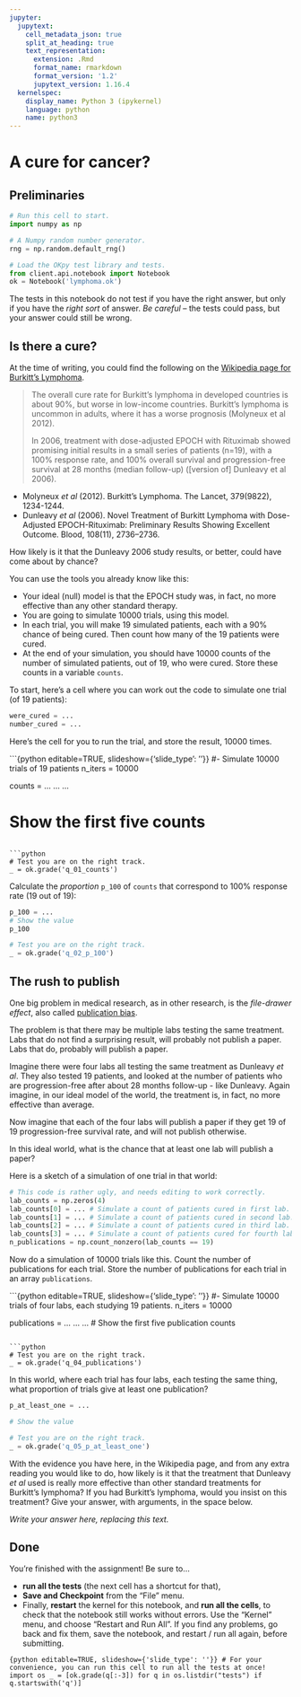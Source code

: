 ```yaml
---
jupyter:
  jupytext:
    cell_metadata_json: true
    split_at_heading: true
    text_representation:
      extension: .Rmd
      format_name: rmarkdown
      format_version: '1.2'
      jupytext_version: 1.16.4
  kernelspec:
    display_name: Python 3 (ipykernel)
    language: python
    name: python3
---
```


<!-- #region {"editable": true, "slideshow": {"slide_type": ""}} -->
# A cure for cancer?
<!-- #endregion -->

## Preliminaries

```python
# Run this cell to start.
import numpy as np

# A Numpy random number generator.
rng = np.random.default_rng()

# Load the OKpy test library and tests.
from client.api.notebook import Notebook
ok = Notebook('lymphoma.ok')
```

The tests in this notebook do not test if you have the right answer, but only
if you have the *right sort* of answer.  *Be careful* -- the tests could pass, but your answer could still be wrong.

## Is there a cure?

At the time of writing, you could find the following on the [Wikipedia page for
Burkitt's
Lymphoma](https://en.wikipedia.org/wiki/Burkitt%27s_lymphoma#Prognosis).

> The overall cure rate for Burkitt's lymphoma in developed countries is
> about 90%, but worse in low-income countries. Burkitt's lymphoma is
> uncommon in adults, where it has a worse prognosis (Molyneux et al 2012).
>
> In 2006, treatment with dose-adjusted EPOCH with Rituximab showed
> promising initial results in a small series of patients (n=19), with
> a 100% response rate, and 100% overall survival and progression-free
> survival at 28 months (median follow-up) ([version of] Dunleavy et al 2006).

* Molyneux *et al* (2012). Burkitt's Lymphoma.  The Lancet, 379(9822),
  1234-1244.
* Dunleavy *et al* (2006). Novel Treatment of Burkitt Lymphoma with
  Dose-Adjusted EPOCH-Rituximab: Preliminary Results Showing Excellent Outcome.
  Blood, 108(11), 2736–2736.

How likely is it that the Dunleavy 2006 study results, or better, could have
come about by chance?

You can use the tools you already know like this:

* Your ideal (null) model is that the EPOCH study was, in fact, no more
  effective than any other standard therapy.
* You are going to simulate 10000 trials, using this model.
* In each trial, you will make 19 simulated patients, each with a 90%
  chance of being cured.  Then count how many of the 19 patients were cured.
* At the end of your simulation, you should have 10000 counts of the number of
  simulated patients, out of 19, who were cured.  Store these counts in
  a variable `counts`.

To start, here's a cell where you can work out the code to simulate one trial (of 19 patients):

```python
were_cured = ...
number_cured = ...
```

Here's the cell for you to run the trial, and store the result, 10000 times.

```{python editable=TRUE, slideshow={'slide_type': ''}}
#- Simulate 10000 trials of 19 patients
n_iters = 10000

counts = ...
     ...
     ...

# Show the first five counts

```

```python
# Test you are on the right track.
_ = ok.grade('q_01_counts')
```

Calculate the *proportion* `p_100` of `counts` that correspond to 100% response
rate (19 out of 19):

```python
p_100 = ...
# Show the value
p_100
```

```python
# Test you are on the right track.
_ = ok.grade('q_02_p_100')
```

## The rush to publish

One big problem in medical research, as in other research, is the *file-drawer
effect*, also called [publication
bias](https://en.wikipedia.org/wiki/Publication_bias).

The problem is that there may be multiple labs testing the same treatment.
Labs that do not find a surprising result, will probably not publish a paper.  Labs that do, probably will publish a paper.

Imagine there were four labs all testing the same treatment as Dunleavy *et
al*.  They also tested 19 patients, and looked at the number of patients
who are progression-free after about 28 months follow-up - like Dunleavy. Again
imagine, in our ideal model of the world, the treatment is, in fact, no more
effective than average.

Now imagine that each of the four labs will publish a paper if they get 19 of 19 progression-free survival rate, and will not publish otherwise.

In this ideal world, what is the chance that at least one lab will publish a paper?

Here is a sketch of a simulation of one trial in that world:

```python
# This code is rather ugly, and needs editing to work correctly.
lab_counts = np.zeros(4)
lab_counts[0] = ... # Simulate a count of patients cured in first lab.
lab_counts[1] = ... # Simulate a count of patients cured in second lab.
lab_counts[2] = ... # Simulate a count of patients cured in third lab.
lab_counts[3] = ... # Simulate a count of patients cured for fourth lab.
n_publications = np.count_nonzero(lab_counts == 19)
```

Now do a simulation of 10000 trials like this.  Count the number of publications for each trial.  Store the number of publications for each trial in an array `publications`.


```{python editable=TRUE, slideshow={'slide_type': ''}}
#- Simulate 10000 trials of four labs, each studying 19 patients.
n_iters = 10000

publications = ...
    ...
    ...
# Show the first five publication counts

```

```python
# Test you are on the right track.
_ = ok.grade('q_04_publications')
```

In this world, where each trial has four labs, each testing the same thing,
what proportion of trials give at least one publication?

```python
p_at_least_one = ...

# Show the value

```

```python
# Test you are on the right track.
_ = ok.grade('q_05_p_at_least_one')
```

With the evidence you have here, in the Wikipedia page, and from any extra
reading you would like to do, how likely is it that the treatment that Dunleavy
*et al* used is really more effective than other standard treatments for
Burkitt's lymphoma?  If you had Burkitt's lymphoma, would you insist on this
treatment?  Give your answer, with arguments, in the space below.

<!-- #region {"manual_grade": true, "manual_problem_id": "dunleavy_plausible"} -->
*Write your answer here, replacing this text.*
<!-- #endregion -->

## Done

You're finished with the assignment!  Be sure to...

- **run all the tests** (the next cell has a shortcut for that),
- **Save and Checkpoint** from the "File" menu.
- Finally, **restart** the kernel for this notebook, and **run all the cells**,
  to check that the notebook still works without errors.  Use the
  "Kernel" menu, and choose "Restart and Run All".  If you find any
  problems, go back and fix them, save the notebook, and restart / run
  all again, before submitting.

```{python editable=TRUE, slideshow={'slide_type': ''}}
# For your convenience, you can run this cell to run all the tests at once!
import os
_ = [ok.grade(q[:-3]) for q in os.listdir("tests") if q.startswith('q')]
```
